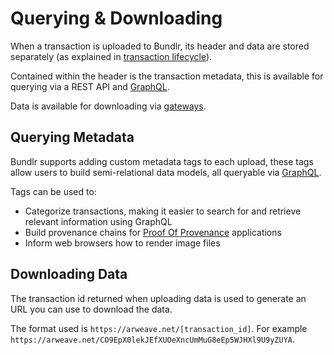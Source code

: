 # Querying & Downloading

When a transaction is uploaded to Bundlr, its header and data are stored separately (as explained in [transaction lifecycle](/learn/transaction-lifecycle)).

Contained within the header is the transaction metadata, this is available for querying via a REST API and [GraphQL](/developer-docs/recipes/graphql).

Data is available for downloading via [gateways](/learn/gateways).

## Querying Metadata

Bundlr supports adding custom metadata tags to each upload, these tags allow users to build semi-relational data models, all queryable via [GraphQL](/developer-docs/recipes/graphql).

Tags can be used to:

-   Categorize transactions, making it easier to search for and retrieve relevant information using GraphQL
-   Build provenance chains for [Proof Of Provenance](/overview/solutions/proof-of-provenance) applications
-   Inform web browsers how to render image files

## Downloading Data

The transaction id returned when uploading data is used to generate an URL you can use to download the data.

The format used is `https://arweave.net/[transaction_id]`. For example `https://arweave.net/CO9EpX0lekJEfXUOeXncUmMuG8eEp5WJHXl9U9yZUYA`.
